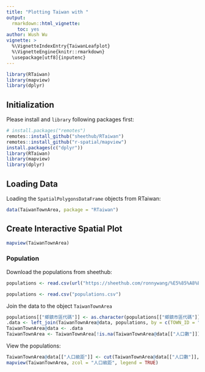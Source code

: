 ```yaml
---
title: "Plotting Taiwan with "
output: 
  rmarkdown::html_vignette:
    toc: yes
author: Wush Wu
vignette: >
  %\VignetteIndexEntry{TaiwanLeafplot}
  %\VignetteEngine{knitr::rmarkdown}
  \usepackage[utf8]{inputenc}
---
```


```r
library(RTaiwan)
library(mapview)
library(dplyr)
```

## Initialization

Please install and `library` following packages first:

```r
# install.packages("remotes") 
remotes::install_github("sheethub/RTaiwan")
remotes::install_github("r-spatial/mapview")
install.packages(c("dplyr"))
library(RTaiwan)
library(mapview)
library(dplyr)
```

## Loading Data

Loading the `SpatialPolygonsDataFrame` objects from RTaiwan:

```r
data(TaiwanTownArea, package = "RTaiwan")
```

## Create Interactive Spatial Plot

```r
mapview(TaiwanTownArea)
```

### Population

Download the populations from sheethub:

```r
populations <- read.csv(url("https://sheethub.com/ronnywang/%E5%85%A8%E5%9C%8B%E4%BA%BA%E5%8F%A3%E7%B5%B1%E8%A8%88_%E9%84%89%E9%8E%AE%E5%B8%82%E5%8D%80_104%E5%B9%B46%E6%9C%88?format=csv"))
```

```r
populations <- read.csv("populations.csv")
```

Join the data to the object `TaiwanTownArea`

```r
populations[["鄉鎮市區代碼"]] <- as.character(populations[["鄉鎮市區代碼"]])
.data <- left_join(TaiwanTownArea@data, populations, by = c(TOWN_ID = "鄉鎮市區代碼"))
TaiwanTownArea@data <- .data
TaiwanTownArea <- TaiwanTownArea[!is.na(TaiwanTownArea@data[["人口數"]]),]
```

View the populations:

```r
TaiwanTownArea@data[["人口級距"]] <- cut(TaiwanTownArea@data[["人口數"]], breaks = quantile(TaiwanTownArea@data[["人口數"]], seq(0, 1, by = 0.1)), include.lowest = TRUE)
mapview(TaiwanTownArea, zcol = "人口級距", legend = TRUE)
```
